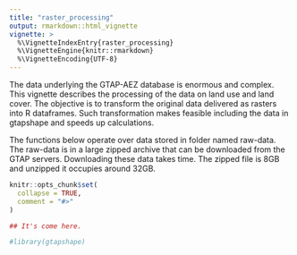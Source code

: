 ```yaml
---
title: "raster_processing"
output: rmarkdown::html_vignette
vignette: >
  %\VignetteIndexEntry{raster_processing}
  %\VignetteEngine{knitr::rmarkdown}
  %\VignetteEncoding{UTF-8}
---
```


The data underlying the GTAP-AEZ database is enormous and
complex. This vignette describes the processing of the data on land
use and land cover. The objective is to transform the original data
delivered as rasters into R dataframes. Such transformation makes
feasible including the data in gtapshape and speeds up calculations.

The functions below operate over data stored in folder named
raw-data. The raw-data is in a large zipped archive that can be
downloaded from the GTAP servers. Downloading these data takes
time. The zipped file is 8GB and unzipped it occupies around 32GB.



```r
knitr::opts_chunk$set(
  collapse = TRUE,
  comment = "#>"
)
```

```r
## It's come here.

```


```r
#library(gtapshape)
```
